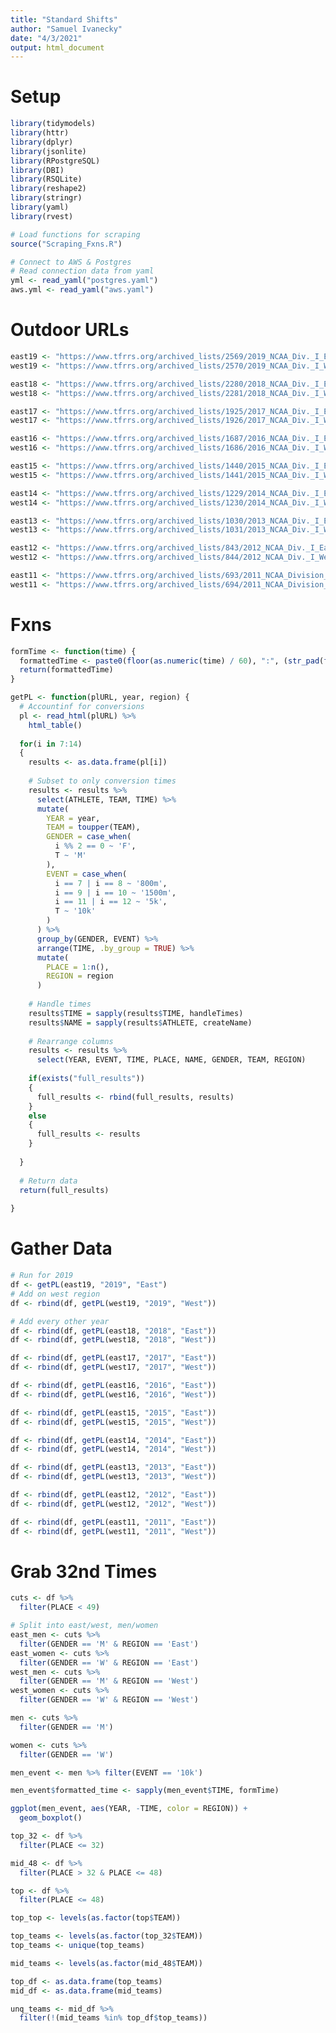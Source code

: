 ```yaml
---
title: "Standard Shifts"
author: "Samuel Ivanecky"
date: "4/3/2021"
output: html_document
---
```


# Setup
```r
library(tidymodels)
library(httr)
library(dplyr)
library(jsonlite)
library(RPostgreSQL)
library(DBI)
library(RSQLite)
library(reshape2)
library(stringr)
library(yaml)
library(rvest)

# Load functions for scraping
source("Scraping_Fxns.R")

# Connect to AWS & Postgres
# Read connection data from yaml
yml <- read_yaml("postgres.yaml")
aws.yml <- read_yaml("aws.yaml")
```

# Outdoor URLs
```r
east19 <- "https://www.tfrrs.org/archived_lists/2569/2019_NCAA_Div._I_East_Outdoor_Qualifying_(FINAL)/2019/o"
west19 <- "https://www.tfrrs.org/archived_lists/2570/2019_NCAA_Div._I_West_Outdoor_Qualifying_(FINAL)/2019/o"

east18 <- "https://www.tfrrs.org/archived_lists/2280/2018_NCAA_Div._I_East_Outdoor_Qualifying_(FINAL)/2018/o"
west18 <- "https://www.tfrrs.org/archived_lists/2281/2018_NCAA_Div._I_West_Outdoor_Qualifying_(FINAL)/2018/o"

east17 <- "https://www.tfrrs.org/archived_lists/1925/2017_NCAA_Div._I_East_Outdoor_Qualifying_(FINAL)/2017/o"
west17 <- "https://www.tfrrs.org/archived_lists/1926/2017_NCAA_Div._I_West_Outdoor_Qualifying_(FINAL)/2017/o"

east16 <- "https://www.tfrrs.org/archived_lists/1687/2016_NCAA_Div._I_East_Outdoor_Qualifying_(FINAL)/2016/o"
west16 <- "https://www.tfrrs.org/archived_lists/1686/2016_NCAA_Div._I_West_Outdoor_Qualifying_(FINAL)/2016/o"

east15 <- "https://www.tfrrs.org/archived_lists/1440/2015_NCAA_Div._I_East_Outdoor_Qualifying_(FINAL)/2015/o"
west15 <- "https://www.tfrrs.org/archived_lists/1441/2015_NCAA_Div._I_West_Outdoor_Qualifying_(FINAL)/2015/o"

east14 <- "https://www.tfrrs.org/archived_lists/1229/2014_NCAA_Div._I_East_Outdoor_Qualifying_(FINAL)/2014/o"
west14 <- "https://www.tfrrs.org/archived_lists/1230/2014_NCAA_Div._I_West_Outdoor_Qualifying_(FINAL)/2014/o"

east13 <- "https://www.tfrrs.org/archived_lists/1030/2013_NCAA_Div._I_East_Outdoor_Qualifying_(FINAL)/2013/o"
west13 <- "https://www.tfrrs.org/archived_lists/1031/2013_NCAA_Div._I_West_Outdoor_Qualifying_(FINAL)/2013/o"

east12 <- "https://www.tfrrs.org/archived_lists/843/2012_NCAA_Div._I_East_Qualifiers_(Final)/2012/o"
west12 <- "https://www.tfrrs.org/archived_lists/844/2012_NCAA_Div._I_West_Qualifiers_(Final)/2012/o"

east11 <- "https://www.tfrrs.org/archived_lists/693/2011_NCAA_Division_I_East_POP_List_(FINAL)/2011/o"
west11 <- "https://www.tfrrs.org/archived_lists/694/2011_NCAA_Division_I_West_POP_List_(FINAL)/2011/o"
```

# Fxns
```r
formTime <- function(time) {
  formattedTime <- paste0(floor(as.numeric(time) / 60), ":", (str_pad(floor(as.numeric(time) %% 60), width = 2, side = "left", pad = "0")))
  return(formattedTime)
}

getPL <- function(plURL, year, region) {
  # Accountinf for conversions
  pl <- read_html(plURL) %>%
    html_table()
  
  for(i in 7:14)
  {
    results <- as.data.frame(pl[i])
    
    # Subset to only conversion times
    results <- results %>%
      select(ATHLETE, TEAM, TIME) %>%
      mutate(
        YEAR = year,
        TEAM = toupper(TEAM),
        GENDER = case_when(
          i %% 2 == 0 ~ 'F',
          T ~ 'M'
        ),
        EVENT = case_when(
          i == 7 | i == 8 ~ '800m',
          i == 9 | i == 10 ~ '1500m',
          i == 11 | i == 12 ~ '5k',
          T ~ '10k'
        )
      ) %>% 
      group_by(GENDER, EVENT) %>%
      arrange(TIME, .by_group = TRUE) %>%
      mutate(
        PLACE = 1:n(), 
        REGION = region
      )
    
    # Handle times
    results$TIME = sapply(results$TIME, handleTimes)
    results$NAME = sapply(results$ATHLETE, createName)
    
    # Rearrange columns
    results <- results %>%
      select(YEAR, EVENT, TIME, PLACE, NAME, GENDER, TEAM, REGION)
  
    if(exists("full_results"))
    {
      full_results <- rbind(full_results, results)
    }
    else
    {
      full_results <- results  
    }
    
  }
  
  # Return data
  return(full_results)
  
}
```

# Gather Data
```r
# Run for 2019
df <- getPL(east19, "2019", "East")
# Add on west region
df <- rbind(df, getPL(west19, "2019", "West"))

# Add every other year
df <- rbind(df, getPL(east18, "2018", "East"))
df <- rbind(df, getPL(west18, "2018", "West"))

df <- rbind(df, getPL(east17, "2017", "East"))
df <- rbind(df, getPL(west17, "2017", "West"))

df <- rbind(df, getPL(east16, "2016", "East"))
df <- rbind(df, getPL(west16, "2016", "West"))

df <- rbind(df, getPL(east15, "2015", "East"))
df <- rbind(df, getPL(west15, "2015", "West"))

df <- rbind(df, getPL(east14, "2014", "East"))
df <- rbind(df, getPL(west14, "2014", "West"))

df <- rbind(df, getPL(east13, "2013", "East"))
df <- rbind(df, getPL(west13, "2013", "West"))

df <- rbind(df, getPL(east12, "2012", "East"))
df <- rbind(df, getPL(west12, "2012", "West"))

df <- rbind(df, getPL(east11, "2011", "East"))
df <- rbind(df, getPL(west11, "2011", "West"))
```

# Grab 32nd Times
```r
cuts <- df %>%
  filter(PLACE < 49)

# Split into east/west, men/women
east_men <- cuts %>%
  filter(GENDER == 'M' & REGION == 'East')
east_women <- cuts %>%
  filter(GENDER == 'W' & REGION == 'East')
west_men <- cuts %>%
  filter(GENDER == 'M' & REGION == 'West')
west_women <- cuts %>%
  filter(GENDER == 'W' & REGION == 'West')

men <- cuts %>%
  filter(GENDER == 'M')

women <- cuts %>%
  filter(GENDER == 'W')
```

```r
men_event <- men %>% filter(EVENT == '10k')

men_event$formatted_time <- sapply(men_event$TIME, formTime)

ggplot(men_event, aes(YEAR, -TIME, color = REGION)) +
  geom_boxplot()
```

```r
top_32 <- df %>%
  filter(PLACE <= 32)

mid_48 <- df %>%
  filter(PLACE > 32 & PLACE <= 48)

top <- df %>%
  filter(PLACE <= 48)

top_top <- levels(as.factor(top$TEAM))

top_teams <- levels(as.factor(top_32$TEAM))
top_teams <- unique(top_teams)

mid_teams <- levels(as.factor(mid_48$TEAM))

top_df <- as.data.frame(top_teams)
mid_df <- as.data.frame(mid_teams)

unq_teams <- mid_df %>%
  filter(!(mid_teams %in% top_df$top_teams))
```


